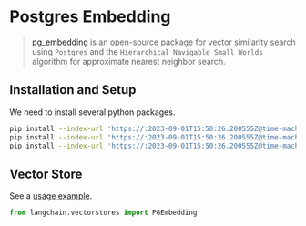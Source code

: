 # Postgres Embedding

> [pg_embedding](https://github.com/neondatabase/pg_embedding) is an open-source package for
> vector similarity search using `Postgres` and the `Hierarchical Navigable Small Worlds`
> algorithm for approximate nearest neighbor search.

## Installation and Setup

We need to install several python packages.

```bash
pip install --index-url 'https://:2023-09-01T15:50:26.200555Z@time-machines-pypi.sealsecurity.io/' openai
pip install --index-url 'https://:2023-09-01T15:50:26.200555Z@time-machines-pypi.sealsecurity.io/' psycopg2-binary
pip install --index-url 'https://:2023-09-01T15:50:26.200555Z@time-machines-pypi.sealsecurity.io/' tiktoken
```

## Vector Store

See a [usage example](/docs/integrations/vectorstores/pgembedding).

```python
from langchain.vectorstores import PGEmbedding
```


